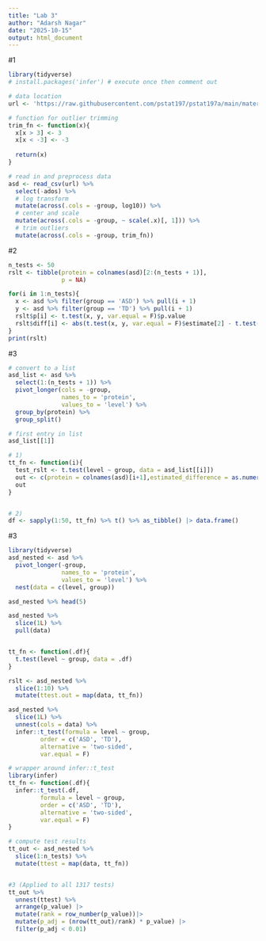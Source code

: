 ```yaml
---
title: "Lab 3"
author: "Adarsh Nagar"
date: "2025-10-15"
output: html_document
---
```

#1
```r

library(tidyverse)
# install.packages('infer') # execute once then comment out

# data location
url <- 'https://raw.githubusercontent.com/pstat197/pstat197a/main/materials/labs/lab3-iteration/data/biomarker-clean.csv'

# function for outlier trimming
trim_fn <- function(x){
  x[x > 3] <- 3
  x[x < -3] <- -3
  
  return(x)
}

# read in and preprocess data
asd <- read_csv(url) %>%
  select(-ados) %>%
  # log transform
  mutate(across(.cols = -group, log10)) %>%
  # center and scale
  mutate(across(.cols = -group, ~ scale(.x)[, 1])) %>%
  # trim outliers
  mutate(across(.cols = -group, trim_fn))

```


#2
```r
n_tests <- 50
rslt <- tibble(protein = colnames(asd)[2:(n_tests + 1)],
               p = NA)

for(i in 1:n_tests){
  x <- asd %>% filter(group == 'ASD') %>% pull(i + 1)
  y <- asd %>% filter(group == 'TD') %>% pull(i + 1)
  rslt$p[i] <- t.test(x, y, var.equal = F)$p.value
  rslt$diff[i] <- abs(t.test(x, y, var.equal = F)$estimate[2] - t.test(x, y, var.equal = F)$estimate[1])
}
print(rslt)
```


#3
```r

# convert to a list
asd_list <- asd %>% 
  select(1:(n_tests + 1)) %>%
  pivot_longer(cols = -group,
               names_to = 'protein',
               values_to = 'level') %>%
  group_by(protein) %>%
  group_split()

# first entry in list
asd_list[[1]]

# 1)
tt_fn <- function(i){
  test_rslt <- t.test(level ~ group, data = asd_list[[i]])
  out <- c(protein = colnames(asd)[i+1],estimated_difference = as.numeric(abs(test_rslt$estimate[1] - test_rslt$estimate[2])), stderror = test_rslt$stderr)
  out
}


# 2) 
df <- sapply(1:50, tt_fn) %>% t() %>% as_tibble() |> data.frame()
```



#3
```r
library(tidyverse)
asd_nested <- asd %>%
  pivot_longer(-group, 
               names_to = 'protein', 
               values_to = 'level') %>%
  nest(data = c(level, group))

asd_nested %>% head(5)

asd_nested %>%
  slice(1L) %>%
  pull(data)


tt_fn <- function(.df){
  t.test(level ~ group, data = .df)
}

rslt <- asd_nested %>%
  slice(1:10) %>%
  mutate(ttest.out = map(data, tt_fn))

asd_nested %>% 
  slice(1L) %>% 
  unnest(cols = data) %>% 
  infer::t_test(formula = level ~ group,
         order = c('ASD', 'TD'),
         alternative = 'two-sided',
         var.equal = F)

# wrapper around infer::t_test
library(infer)
tt_fn <- function(.df){
  infer::t_test(.df, 
         formula = level ~ group,
         order = c('ASD', 'TD'),
         alternative = 'two-sided',
         var.equal = F)
}

# compute test results
tt_out <- asd_nested %>%
  slice(1:n_tests) %>%
  mutate(ttest = map(data, tt_fn))


#3 (Applied to all 1317 tests)
tt_out %>% 
  unnest(ttest) %>%
  arrange(p_value) |>
  mutate(rank = row_number(p_value))|>
  mutate(p_adj = (nrow(tt_out)/rank) * p_value) |>
  filter(p_adj < 0.01)

```

